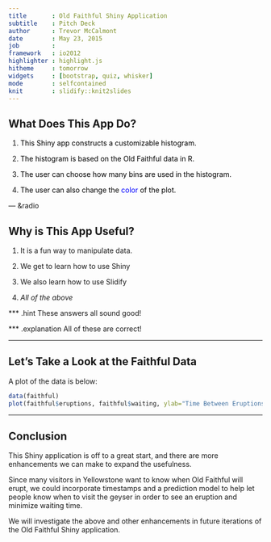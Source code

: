 ```yaml
---
title       : Old Faithful Shiny Application
subtitle    : Pitch Deck
author      : Trevor McCalmont
date        : May 23, 2015
job         : 
framework   : io2012
highlighter : highlight.js
hitheme     : tomorrow
widgets     : [bootstrap, quiz, whisker]
mode        : selfcontained
knit        : slidify::knit2slides
---
```


## What Does This App Do?

1. <span style="color:black;">This Shiny app constructs a customizable histogram.

2. <span style="color:black;">The histogram is based on the Old Faithful data in R.

3. <span style="color:black;">The user can choose how many bins are used in the histogram.

4. <span style="color:black;">The user can also change the <span style="color:blue;">color<span style="color:black;"> of the plot.

--- &radio

## Why is This App Useful?

1. It is a fun way to manipulate data.

2. We get to learn how to use Shiny

3. We also learn how to use Slidify

4. _All of the above_

*** .hint
These answers all sound good!

*** .explanation
All of these are correct!

---

## Let's Take a Look at the Faithful Data

A plot of the data is below:

```r

data(faithful)
plot(faithful$eruptions, faithful$waiting, ylab="Time Between Eruptions", xlab="Eruption Duration", main="Old Faithful Geyser Data")

```

---

## Conclusion

This Shiny application is off to a great start, and there are more enhancements we can make to expand the usefulness.

Since many visitors in Yellowstone want to know when Old Faithful will erupt, we could incorporate timestamps and a prediction model to help let people know when to visit the geyser in order to see an eruption and minimize waiting time.

We will investigate the above and other enhancements in future iterations of the Old Faithful Shiny application.